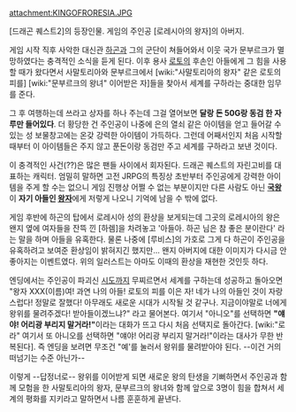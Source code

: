 attachment:KINGOFRORESIA.JPG

[드래곤 퀘스트2]의 등장인물. 게임의 주인공 [로레시아의 왕자]의 아버지.

게임 시작 직후 사악한 대신관 [[하곤]]과 그의 군단이 쳐들어와서 이웃 국가 문부르크가 멸망하였다는 충격적인 소식을 듣게 된다. 이후 용사 [[로토]]의 후손인 아들에게 그 힘을 사용할 때가 왔다면서 사말토리아와 문부르크에서 [wiki:"사말토리아의 왕자" 같은 로토의 피를] [wiki:"문부르크의 왕녀" 이어받은 자]들을 찾아서 세계를 구하라는 중대한 임무를 준다.

그 후 여행하는데 쓰라고 상자를 하나 주는데 그걸 열어보면 '''달랑 돈 50G랑 동검 한 자루만 들어있다'''. 더 황당한 건 주인공이 나중에 은의 열쇠 같은 아이템을 얻고 들어갈 수 있는 성 보물창고에는 온갖 강력한 아이템이 가득하다. 그런데 어째서인지 처음 시작할때부터 이 아이템들은 주지 않고 푼돈이랑 동검만 주고 세계를 구하라고 보낸 것이다.

이 충격적인 사건(??)은 많은 팬들 사이에서 회자된다. 드래곤 퀘스트의 자린고비를 대표하는 캐릭터. 엄밀히 말하면 고전 JRPG의 특징상 초반부터 주인공에게 강력한 아이템을 주게 할 수는 없으니 게임 진행상 어쩔 수 없는 부분이지만 다른 사람도 아닌 '''[[국왕]]'''이 '''자기 아들인 [[왕자]]'''에게 저렇게 나오니 기억에 남을 수 밖에 없다.

게임 후반에 하곤의 탑에서 로레시아 성의 환상을 보게되는데 그곳의 로레시아의 왕은 왠지 옆에 여자들을 잔뜩 낀 [하렘]을 차려놓고 '아들아. 하곤 님은 참 좋은 분이란다' 라는 말을 하며 아들을 유혹한다. 물론 나중에 [루비스]의 가호로 그게 다 하곤이 주인공을 유혹하려고 보여준 환상임이 밝혀지긴 했지만... 왠지 아버지에 대한 이미지가 다시금 안 좋아지는 이벤트였다. 위의 일러스트는 아마도 이때의 환상을 재현한 것인듯 하다.

엔딩에서는 주인공이 파괴신 [[시도]]까지 무찌르면서 세계를 구하는데 성공하고 돌아오면 "왕자 XXX(이름)여! 과연 나의 아들! 로토의 피를 이은 자! 네가 나의 아들인 것이 자랑스럽다! 정말로 잘했다! 아무래도 새로운 시대가 시작될 것 같구나. 지금이야말로 너에게 왕위를 물려주겠다! 받아들이겠느냐?" 라고 물어본다. 여기서 "아니오"를 선택하면 '''"얘야! 어리광 부리지 말거라!"'''이라는 대화가 뜨고 다시 처음 선택지로 돌아간다. [wiki:"로라" 여기서 또 아니오를 선택하면 "얘야! 어리광 부리지 말거라!"이라는 대사가 무한 반복된다]. 즉 엔딩을 보려면 무조건 "예'를 눌러서 왕위를 물려받아야 된다. --이건 거의 떠넘기는 수준 아닌가--

이렇게 --답정너로-- 왕위를 이어받게 되면 새로운 왕의 탄생을 기뻐하면서 주인공과 함께 모험을 한 사말토리아의 왕자, 문부르크의 왕녀와 함께 앞으로 3명이 힘을 합쳐서 세계의 평화를 지키라고 말하면서 나름 훈훈하게 끝낸다.
